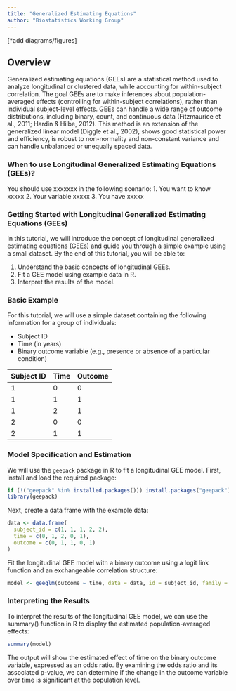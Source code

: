 ```yaml
---
title: "Generalized Estimating Equations"
author: "Biostatistics Working Group"
---
```


[*add diagrams/figures]

## Overview
Generalized estimating equations (GEEs) are a statistical method used to analyze longitudinal or clustered data, while accounting for within-subject correlation. The goal GEEs are to make inferences about population-averaged effects (controlling for within-subject correlations), rather than individual subject-level effects. GEEs can handle a wide range of outcome distributions, including binary, count, and continuous data (Fitzmaurice et al., 2011; Hardin & Hilbe, 2012). This method is an extension of the generalized linear model (Diggle et al., 2002), shows good statistical power and efficiency, is robust to non-normality and non-constant variance and can handle unbalanced or unequally spaced data.

### When to use Longitudinal Generalized Estimating Equations (GEEs)?
You should use xxxxxxx in the following scenario:
1.	You want to know xxxxx
2.	Your variable xxxxx
3.	You have xxxxx 

### Getting Started with Longitudinal Generalized Estimating Equations (GEEs)

In this tutorial, we will introduce the concept of longitudinal generalized estimating equations (GEEs) and guide you through a simple example using a small dataset. By the end of this tutorial, you will be able to:

1. Understand the basic concepts of longitudinal GEEs.
2. Fit a GEE model using example data in R.
3. Interpret the results of the model.

### Basic Example

For this tutorial, we will use a simple dataset containing the following information for a group of individuals:

- Subject ID
- Time (in years)
- Binary outcome variable (e.g., presence or absence of a particular condition)

| Subject ID | Time | Outcome |
|------------|------|---------|
| 1          | 0    | 0       |
| 1          | 1    | 1       |
| 1          | 2    | 1       |
| 2          | 0    | 0       |
| 2          | 1    | 1       |

### Model Specification and Estimation

We will use the `geepack` package in R to fit a longitudinal GEE model. First, install and load the required package:

```r
if (!("geepack" %in% installed.packages())) install.packages("geepack")
library(geepack)
```
Next, create a data frame with the example data:

```r
data <- data.frame(
  subject_id = c(1, 1, 1, 2, 2),
  time = c(0, 1, 2, 0, 1),
  outcome = c(0, 1, 1, 0, 1)
)
```

Fit the longitudinal GEE model with a binary outcome using a logit link function and an exchangeable correlation structure:

```r
model <- geeglm(outcome ~ time, data = data, id = subject_id, family = binomial(link = "logit"), corstr = "exchangeable")
```

### Interpreting the Results
To interpret the results of the longitudinal GEE model, we can use the summary() function in R to display the estimated population-averaged effects:

```r
summary(model)
```
The output will show the estimated effect of time on the binary outcome variable, expressed as an odds ratio. By examining the odds ratio and its associated p-value, we can determine if the change in the outcome variable over time is significant at the population level.

